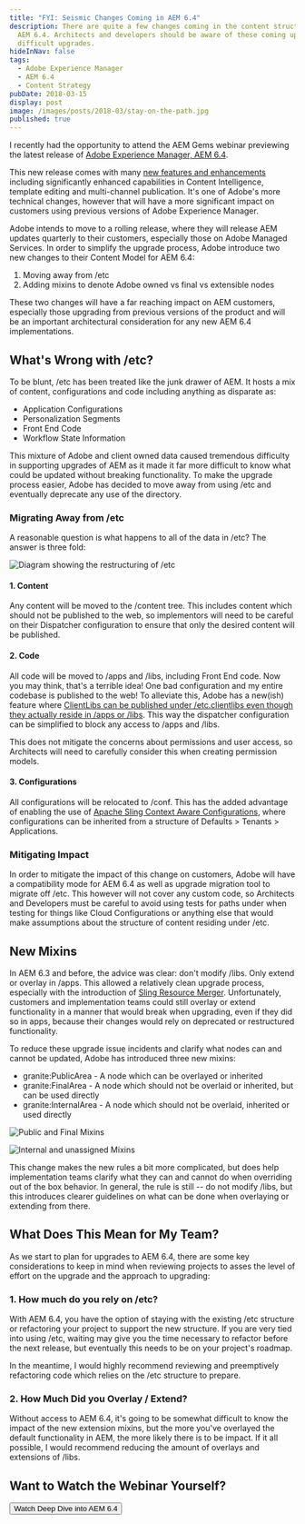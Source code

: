 ```yaml
---
title: "FYI: Seismic Changes Coming in AEM 6.4"
description: There are quite a few changes coming in the content structure of
  AEM 6.4. Architects and developers should be aware of these coming up to avoid
  difficult upgrades.
hideInNav: false
tags:
  - Adobe Experience Manager
  - AEM 6.4
  - Content Strategy
pubDate: 2018-03-15
display: post
image: /images/posts/2018-03/stay-on-the-path.jpg
published: true
---
```



I recently had the opportunity to attend the AEM Gems webinar previewing the latest release of [Adobe Experience Manager, AEM 6.4](https://www.adobe.com/marketing-cloud/experience-manager/new-capabilities.html).

  
This new release comes with many [new features and enhancements](https://www.adobe.com/marketing-cloud/experience-manager/capabilities.html) including significantly enhanced capabilities in Content Intelligence, template editing and multi-channel publication. It's one of Adobe's more technical changes, however that will have a more significant impact on customers using previous versions of Adobe Experience Manager.

  
Adobe intends to move to a rolling release, where they will release AEM updates quarterly to their customers, especially those on Adobe Managed Services. In order to simplify the upgrade process, Adobe introduce two new changes to their Content Model for AEM 6.4:

  
1. Moving away from /etc
2. Adding mixins to denote Adobe owned vs final vs extensible nodes

  
These two changes will have a far reaching impact on AEM customers, especially those upgrading from previous versions of the product and will be an important architectural consideration for any new AEM 6.4 implementations.

  
## What's Wrong with /etc?

  
To be blunt, /etc has been treated like the junk drawer of AEM. It hosts a mix of content, configurations and code including anything as disparate as:

  
* Application Configurations
* Personalization Segments
* Front End Code
* Workflow State Information

  
This mixture of Adobe and client owned data caused tremendous difficulty in supporting upgrades of AEM as it made it far more difficult to know what could be updated without breaking functionality. To make the upgrade process easier, Adobe has decided to move away from using /etc and eventually deprecate any use of the directory.

  
### Migrating Away from /etc

  
A reasonable question is what happens to all of the data in /etc? The answer is three fold:

  

![Diagram showing the restructuring of /etc](/images/posts/2018-03/etc-restructuring.jpg)

#### 1\. Content

Any content will be moved to the /content tree. This includes content which should not be published to the web, so implementors will need to be careful on their Dispatcher configuration to ensure that only the desired content will be published.

#### 2\. Code

All code will be moved to /apps and /libs, including Front End code. Now you may think, that's a terrible idea! One bad configuration and my entire codebase is published to the web! To alleviate this, Adobe has a new(ish) feature where [ClientLibs can be published under /etc.clientlibs even though they actually reside in /apps or /libs](https://helpx.adobe.com/experience-manager/kt/sites/using/getting-started-wknd-tutorial-develop/part3.html). This way the dispatcher configuration can be simplified to block any access to /apps and /libs.

This does not mitigate the concerns about permissions and user access, so Architects will need to carefully consider this when creating permission models.

#### 3\. Configurations

All configurations will be relocated to /conf. This has the added advantage of enabling the use of [Apache Sling Context Aware Configurations](https://sling.apache.org/documentation/bundles/context-aware-configuration/context-aware-configuration.html), where configurations can be inherited from a structure of Defaults > Tenants > Applications.

### Mitigating Impact

In order to mitigate the impact of this change on customers, Adobe will have a compatibility mode for AEM 6.4 as well as upgrade migration tool to migrate off /etc. This however will not cover any custom code, so Architects and Developers must be careful to avoid using tests for paths under when testing for things like Cloud Configurations or anything else that would make assumptions about the structure of content residing under /etc.

## New Mixins

In AEM 6.3 and before, the advice was clear: don't modify /libs. Only extend or overlay in /apps. This allowed a relatively clean upgrade process, especially with the introduction of [Sling Resource Merger](https://sling.apache.org/documentation/bundles/resource-merger.html). Unfortunately, customers and implementation teams could still overlay or extend functionality in a manner that would break when upgrading, even if they did so in apps, because their changes would rely on deprecated or restructured functionality.

To reduce these upgrade issue incidents and clarify what nodes can and cannot be updated, Adobe has introduced three new mixins:

* granite:PublicArea - A node which can be overlayed or inherited
* granite:FinalArea - A node which should not be overlaid or inherited, but can be used directly
* granite:InternalArea - A node which should not be overlaid, inherited or used directly

![Public and Final Mixins](/images/posts/2018-03/mixin1.jpg)

![Internal and unassigned Mixins](/images/posts/2018-03/mixin2.jpg)

This change makes the new rules a bit more complicated, but does help implementation teams clarify what they can and cannot do when overriding out of the box behavior. In general, the rule is still -- do not modify /libs, but this introduces clearer guidelines on what can be done when overlaying or extending from there.

## What Does This Mean for My Team?

As we start to plan for upgrades to AEM 6.4, there are some key considerations to keep in mind when reviewing projects to asses the level of effort on the upgrade and the approach to upgrading:

### 1\. How much do you rely on /etc?

With AEM 6.4, you have the option of staying with the existing /etc structure or refactoring your project to support the new structure. If you are very tied into using /etc, waiting may give you the time necessary to refactor before the next release, but eventually this needs to be on your project's roadmap.

In the meantime, I would highly recommend reviewing and preemptively refactoring code which relies on the /etc structure to prepare.

### 2\. How Much Did you Overlay / Extend?

Without access to AEM 6.4, it's going to be somewhat difficult to know the impact of the new extension mixins, but the more you've overlayed the default functionality in AEM, the more likely there is to be impact. If it all possible, I would recommend reducing the amount of overlays and extensions of /libs.

## Want to Watch the Webinar Yourself?

<Button link="https://helpx.adobe.com/experience-manager/kt/eseminars/gems/aem-6_4_technical_sneak_peek.html">Watch Deep Dive into AEM 6.4</Button>
